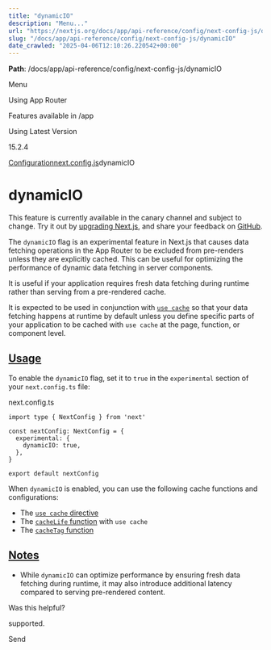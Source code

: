 ---
title: "dynamicIO"
description: "Menu..."
url: "https://nextjs.org/docs/app/api-reference/config/next-config-js/dynamicIO"
slug: "/docs/app/api-reference/config/next-config-js/dynamicIO"
date_crawled: "2025-04-06T12:10:26.220542+00:00"
---

**Path**: /docs/app/api-reference/config/next-config-js/dynamicIO

Menu

Using App Router

Features available in /app

Using Latest Version

15.2.4

[Configuration](/docs/app/api-reference/config)[next.config.js](/docs/app/api-reference/config/next-config-js)dynamicIO

# dynamicIO

This feature is currently available in the canary channel and subject to change. Try it out by [upgrading Next.js](/docs/app/building-your-application/upgrading/canary), and share your feedback on [GitHub](https://github.com/vercel/next.js/issues).

The `dynamicIO` flag is an experimental feature in Next.js that causes data fetching operations in the App Router to be excluded from pre-renders unless they are explicitly cached. This can be useful for optimizing the performance of dynamic data fetching in server components.

It is useful if your application requires fresh data fetching during runtime rather than serving from a pre-rendered cache.

It is expected to be used in conjunction with [`use cache`](/docs/app/api-reference/directives/use-cache) so that your data fetching happens at runtime by default unless you define specific parts of your application to be cached with `use cache` at the page, function, or component level.

## [Usage](#usage)

To enable the `dynamicIO` flag, set it to `true` in the `experimental` section of your `next.config.ts` file:

next.config.ts

```
import type { NextConfig } from 'next'
 
const nextConfig: NextConfig = {
  experimental: {
    dynamicIO: true,
  },
}
 
export default nextConfig
```

When `dynamicIO` is enabled, you can use the following cache functions and configurations:

* The [`use cache` directive](/docs/app/api-reference/directives/use-cache)
* The [`cacheLife` function](/docs/app/api-reference/config/next-config-js/cacheLife) with `use cache`
* The [`cacheTag` function](/docs/app/api-reference/functions/cacheTag)

## [Notes](#notes)

* While `dynamicIO` can optimize performance by ensuring fresh data fetching during runtime, it may also introduce additional latency compared to serving pre-rendered content.

Was this helpful?

supported.

Send